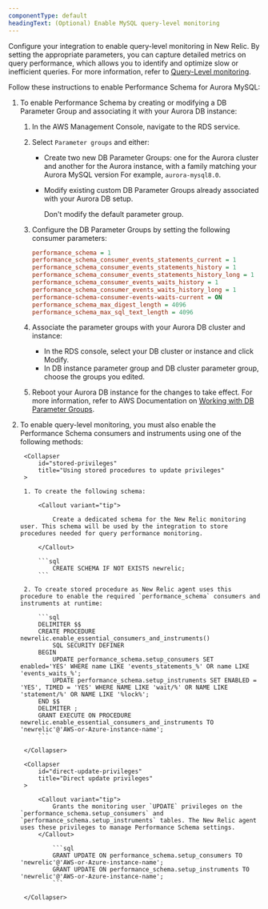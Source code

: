 ```yaml
---
componentType: default
headingText: (Optional) Enable MySQL query-level monitoring 
---
```


Configure your integration to enable query-level monitoring in New Relic. By setting the appropriate parameters, you can capture detailed metrics on query performance, which allows you to identify and optimize slow or inefficient queries. For more information, refer to [Query-Level monitoring](/docs/infrastructure/infrastructure-data/query-level-monitoring).

Follow these instructions to enable Performance Schema for Aurora MySQL:

1. To enable Performance Schema by creating or modifying a DB Parameter Group and associating it with your Aurora DB instance:

    1. In the AWS Management Console, navigate to the RDS service.

    2. Select `Parameter groups` and either:

        * Create two new DB Parameter Groups: one for the Aurora cluster and another for the Aurora instance, with a family matching your Aurora MySQL version For example, `aurora-mysql8.0`.
        * Modify existing custom DB Parameter Groups already associated with your Aurora DB setup. 

            <Callout variant="tip">
                Don't modify the default parameter group.
            </Callout>
    
    3. Configure the DB Parameter Groups by setting the following consumer parameters:

        ```ini
        performance_schema = 1
        performance_schema_consumer_events_statements_current = 1
        performance_schema_consumer_events_statements_history = 1
        performance_schema_consumer_events_statements_history_long = 1
        performance_schema_consumer_events_waits_history = 1
        performance_schema_consumer_events_waits_history_long = 1
        performance-schema-consumer-events-waits-current = ON
        performance_schema_max_digest_length = 4096
        performance_schema_max_sql_text_length = 4096
        ```

    4. Associate the parameter groups with your Aurora DB cluster and instance: 
        
        * In the RDS console, select your DB cluster or instance and click Modify.
        * In DB instance parameter group and DB cluster parameter group, choose the groups you edited. 

    5. Reboot your Aurora DB instance for the changes to take effect. For more information, refer to AWS Documentation on [Working with DB Parameter Groups](https://docs.aws.amazon.com/AmazonRDS/latest/AuroraUserGuide/USER_WorkingWithParamGroups.html).

2. To enable query-level monitoring, you must also enable the Performance Schema consumers and instruments using one of the following methods:

    <CollapserGroup>

        <Collapser
            id="stored-privileges"
            title="Using stored procedures to update privileges"
        >

        1. To create the following schema:

            <Callout variant="tip">

                Create a dedicated schema for the New Relic monitoring user. This schema will be used by the integration to store procedures needed for query performance monitoring.

            </Callout>

            ```sql
                CREATE SCHEMA IF NOT EXISTS newrelic;
            ```
        
        2. To create stored procedure as New Relic agent uses this procedure to enable the required `performance_schema` consumers and instruments at runtime:

            ```sql
            DELIMITER $$
            CREATE PROCEDURE newrelic.enable_essential_consumers_and_instruments()
                SQL SECURITY DEFINER
            BEGIN
                UPDATE performance_schema.setup_consumers SET enabled='YES' WHERE name LIKE 'events_statements_%' OR name LIKE 'events_waits_%';
                UPDATE performance_schema.setup_instruments SET ENABLED = 'YES', TIMED = 'YES' WHERE NAME LIKE 'wait/%' OR NAME LIKE 'statement/%' OR NAME LIKE '%lock%';
            END $$
            DELIMITER ;
            GRANT EXECUTE ON PROCEDURE newrelic.enable_essential_consumers_and_instruments TO 'newrelic'@'AWS-or-Azure-instance-name';
            ```

        </Collapser>

        <Collapser
            id="direct-update-privileges"
            title="Direct update privileges"
        >

            <Callout variant="tip">
                Grants the monitoring user `UPDATE` privileges on the `performance_schema.setup_consumers` and `performance_schema.setup_instruments` tables. The New Relic agent uses these privileges to manage Performance Schema settings.
            </Callout>

                ```sql
                GRANT UPDATE ON performance_schema.setup_consumers TO 'newrelic'@'AWS-or-Azure-instance-name';              
                GRANT UPDATE ON performance_schema.setup_instruments TO 'newrelic'@'AWS-or-Azure-instance-name';
                ```

        </Collapser>

    </CollapserGroup>